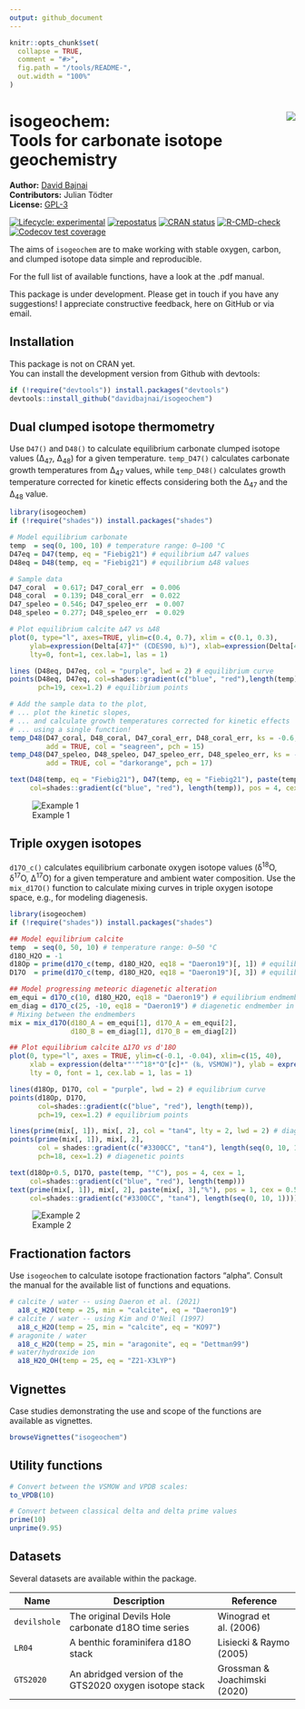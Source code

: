 ```yaml
---
output: github_document
---
```


<!-- README.md is generated from README.Rmd. Please edit that file -->

```r
knitr::opts_chunk$set(
  collapse = TRUE,
  comment = "#>",
  fig.path = "/tools/README-",
  out.width = "100%"
)
```

# isogeochem: <img src="tools/isogeochem-logo.png" align="right" /> <br> Tools for carbonate isotope geochemistry

**Author:** [David Bajnai](https://www.davidbajnai.eu/)<br/>
**Contributors:** Julian Tödter <br/>
**License:** [GPL-3](https://opensource.org/licenses/GPL-3.0)

<!-- badges: start -->
[![Lifecycle: experimental](https://img.shields.io/badge/lifecycle-experimental-orange.svg)](https://lifecycle.r-lib.org/articles/stages.html#experimental)
[![repostatus](https://www.repostatus.org/badges/latest/wip.svg)](https://www.repostatus.org/#wip)
[![CRAN status](https://www.r-pkg.org/badges/version/isogeochem)](https://CRAN.R-project.org/package=isogeochem)
[![R-CMD-check](https://github.com/davidbajnai/isogeochem/workflows/R-CMD-check/badge.svg)](https://github.com/davidbajnai/isogeochem/actions)
[![Codecov test coverage](https://codecov.io/gh/davidbajnai/isogeochem/branch/main/graph/badge.svg)](https://codecov.io/gh/davidbajnai/isogeochem?branch=main)
<!-- badges: end -->

The aims of `isogeochem` are to make working with stable oxygen, carbon, and clumped isotope data simple and reproducible.

For the full list of available functions, have a look at the .pdf manual.

This package is under development. Please get in touch if you have any suggestions!
I appreciate constructive feedback, here on GitHub or via email.

## Installation

This package is not on CRAN yet.<br/>
You can install the development version from Github with devtools:

``` r
if (!require("devtools")) install.packages("devtools")
devtools::install_github("davidbajnai/isogeochem")
```

## Dual clumped isotope thermometry

Use `D47()` and `D48()` to calculate equilibrium carbonate clumped isotope values (∆<sub>47</sub>, ∆<sub>48</sub>) for a given temperature. `temp_D47()` calculates carbonate growth temperatures from ∆<sub>47</sub> values, while `temp_D48()` calculates growth temperature corrected for kinetic effects considering both the ∆<sub>47</sub> and the ∆<sub>48</sub> value.

``` r
library(isogeochem)
if (!require("shades")) install.packages("shades")

# Model equilibrium carbonate
temp  = seq(0, 100, 10) # temperature range: 0—100 °C
D47eq = D47(temp, eq = "Fiebig21") # equilibrium ∆47 values
D48eq = D48(temp, eq = "Fiebig21") # equilibrium ∆48 values

# Sample data
D47_coral  = 0.617; D47_coral_err  = 0.006
D48_coral  = 0.139; D48_coral_err  = 0.022
D47_speleo = 0.546; D47_speleo_err  = 0.007
D48_speleo = 0.277; D48_speleo_err  = 0.029

# Plot equilibrium calcite ∆47 vs ∆48
plot(0, type="l", axes=TRUE, ylim=c(0.4, 0.7), xlim = c(0.1, 0.3),
     ylab=expression(Delta[47]*" (CDES90, ‰)"), xlab=expression(Delta[48]*" (CDES90, ‰)"),
     lty=0, font=1, cex.lab=1, las = 1)

lines (D48eq, D47eq, col = "purple", lwd = 2) # equilibrium curve
points(D48eq, D47eq, col=shades::gradient(c("blue", "red"),length(temp)),
       pch=19, cex=1.2) # equilibrium points

# Add the sample data to the plot,
# ... plot the kinetic slopes,
# ... and calculate growth temperatures corrected for kinetic effects
# ... using a single function!
temp_D48(D47_coral, D48_coral, D47_coral_err, D48_coral_err, ks = -0.6,
         add = TRUE, col = "seagreen", pch = 15)
temp_D48(D47_speleo, D48_speleo, D47_speleo_err, D48_speleo_err, ks = -1,
         add = TRUE, col = "darkorange", pch = 17)

text(D48(temp, eq = "Fiebig21"), D47(temp, eq = "Fiebig21"), paste(temp, "°C"),
     col=shades::gradient(c("blue", "red"), length(temp)), pos = 4, cex = 0.8)
```
![Example 1](tools/README-example1.png)

## Triple oxygen isotopes

`d17O_c()` calculates equilibrium carbonate oxygen isotope values (δ<sup>18</sup>O, δ<sup>17</sup>O, ∆<sup>17</sup>O) for a given temperature and ambient water composition. Use the `mix_d17O()` function to calculate mixing curves in triple oxygen isotope space, e.g., for modeling diagenesis.

``` r
library(isogeochem)
if (!require("shades")) install.packages("shades")

## Model equilibrium calcite
temp  = seq(0, 50, 10) # temperature range: 0—50 °C
d18O_H2O = -1
d18Op = prime(d17O_c(temp, d18O_H2O, eq18 = "Daeron19")[, 1]) # equilibrium d'18O values
D17O  = prime(d17O_c(temp, d18O_H2O, eq18 = "Daeron19")[, 3]) # equilibrium ∆17O values

## Model progressing meteoric diagenetic alteration 
em_equi = d17O_c(10, d18O_H2O, eq18 = "Daeron19") # equilibrium endmember in mixing model
em_diag = d17O_c(25, -10, eq18 = "Daeron19") # diagenetic endmember in mixing model
# Mixing between the endmembers
mix = mix_d17O(d18O_A = em_equi[1], d17O_A = em_equi[2],
               d18O_B = em_diag[1], d17O_B = em_diag[2])

## Plot equilibrium calcite ∆17O vs d'18O
plot(0, type="l", axes = TRUE, ylim=c(-0.1, -0.04), xlim=c(15, 40),
     xlab = expression(delta*"'"^18*"O"[c]*" (‰, VSMOW)"), ylab = expression(Delta^17*"O (‰, VSMOW)"),
     lty = 0, font = 1, cex.lab = 1, las = 1)

lines(d18Op, D17O, col = "purple", lwd = 2) # equilibrium curve
points(d18Op, D17O,
       col=shades::gradient(c("blue", "red"), length(temp)),
       pch=19, cex=1.2) # equilibrium points

lines(prime(mix[, 1]), mix[, 2], col = "tan4", lty = 2, lwd = 2) # diagenetic curve
points(prime(mix[, 1]), mix[, 2],
       col = shades::gradient(c("#3300CC", "tan4"), length(seq(0, 10, 1))),
       pch=18, cex=1.2) # diagenetic points

text(d18Op+0.5, D17O, paste(temp, "°C"), pos = 4, cex = 1,
     col=shades::gradient(c("blue", "red"), length(temp)))
text(prime(mix[, 1]), mix[, 2], paste(mix[, 3],"%"), pos = 1, cex = 0.5,
     col=shades::gradient(c("#3300CC", "tan4"), length(seq(0, 10, 1))))
```
![Example 2](tools/README-example2.png)

## Fractionation factors

Use `isogeochem` to calculate isotope fractionation factors "alpha".
Consult the manual for the available list of functions and equations.

``` r
# calcite / water -- using Daeron et al. (2021) 
  a18_c_H2O(temp = 25, min = "calcite", eq = "Daeron19")
# calcite / water -- using Kim and O'Neil (1997) 
  a18_c_H2O(temp = 25, min = "calcite", eq = "KO97")
# aragonite / water
  a18_c_H2O(temp = 25, min = "aragonite", eq = "Dettman99")
# water/hydroxide ion
  a18_H2O_OH(temp = 25, eq = "Z21-X3LYP")
```

## Vignettes

Case studies demonstrating the use and scope of the functions are available as vignettes.

``` r
browseVignettes("isogeochem")
```

## Utility functions

``` r
# Convert between the VSMOW and VPDB scales:
to_VPDB(10)

# Convert between classical delta and delta prime values
prime(10)
unprime(9.95)
```

## Datasets

Several datasets are available within the package.

| Name        | Description                                             | Reference                    |
|-------------|---------------------------------------------------------|------------------------------|
| `devilshole`| The original Devils Hole carbonate d18O time series     | Winograd et al. (2006)       |
| `LR04`      | A benthic foraminifera d18O stack                       | Lisiecki & Raymo (2005)      |
| `GTS2020`   | An abridged version of the GTS2020 oxygen isotope stack | Grossman & Joachimski (2020) |
